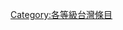{{Articles by Quality|topic=台湾|project=台灣|format=TOC}}
{{catmore1|[[Wikipedia:台灣專題|Wikipedia:台灣專題]]}}
{{Wikipedia category}}
{{empty category}}

{{catmore1|[[Wikipedia:台灣專題|Wikipedia:台灣專題]]}}
[[Category:各等級台灣條目|Category:各等級台灣條目]]